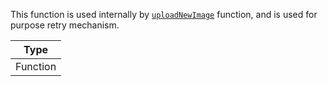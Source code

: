This function is used internally by [`uploadNewImage`](../../../state-and-offline-support/contexts/message-input-context#uploadnewimage) function, and is used for purpose retry mechanism.

| Type     |
| -------- |
| Function |
